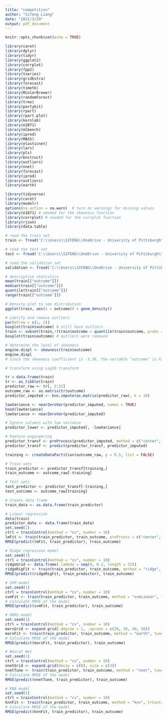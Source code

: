 ---
title: "competition"
author: "Sifeng Liang"
date: "2021/3/29"
output: pdf_document
---

```{r setup, include=FALSE}
knitr::opts_chunk$set(echo = TRUE)
```

```{r}
library(caret)
library(dplyr)
library(tidyr)
library(ggplot2)
library(corrplot)
library(fpp2)
library(tseries)
library(gridExtra)
library(forecast)
library(timetk)
library(RColorBrewer)
library(randomForest)
library(tree)
library(partykit)
library(rpart)
library(rpart.plot)
library(kernlab)
library(e1071)
library(mlbench)
library(ipred)
library(MASS)
library(elasticnet)
library(lars)
library(pls)
library(bnstruct)
library(outliers)
library(nnet)
library(forecast)
library(ipred)
library(outliers)
library(earth)

library(tidyverse)
library(caret)
library(modelr)
options(na.action = na.warn)  # turn on warnings for missing values
library(e1071) # needed for the skewness function
library(corrplot) # needed for the corrplot function
library(rjson)
library(data.table)
```

```{r}
# read the train set
train <- fread('C:\\Users\\SIFENG\\OneDrive - University of Pittsburgh\\Desktop\\Pitt\\2021 Spring\\IE-2064 DATA SCIENCE\\Competition\\Data\\competition-train.csv', stringsAsFactors=F, nrows=N_read)

# read the test set
test <- fread('C:\\Users\\SIFENG\\OneDrive - University of Pittsburgh\\Desktop\\Pitt\\2021 Spring\\IE-2064 DATA SCIENCE\\Competition\\Data\\competition-test-x-values.csv', stringsAsFactors=F, nrows=N_read)

# read the validation set
validation <- fread('C:\\Users\\SIFENG\\OneDrive - University of Pittsburgh\\Desktop\\Pitt\\2021 Spring\\IE-2064 DATA SCIENCE\\Competition\\Data\\competition-validation.csv', stringsAsFactors=F, nrows=N_read)
```

```{r}
# descriptive statistics
mean(train[["outcome"]])
median(train[["outcome"]])
quantile(train[["outcome"]])
range(train[["outcome"]])
```

```{r}
# Density plot to see distribution
ggplot(train, aes(x = outcome)) + geom_density()
```

```{r}
# idetify and remove outliers
par(mfrow = c(1, 2))
boxplot(train$outcome) # still have outliers
train <- subset(train,!(train$outcome > quantile(train$outcome, probs = c(.01, .995))[2]) | train$outcome < quantile(train$outcome, probs = c(.01, .995))[1])
boxplot(train$outcome) # outliers were removed
```


```{r}
# determine the level of skewness
engine.displ <- skewness(train$outcome)
engine.displ
# since the skewness coefficient is -3.36, the variable "outcome" is highly left-skewed.

# transform using Log10 transform

```

```{r}
tr = data.frame(train)
tr <- as_tibble(train)
predictor_raw <- tr[, 2:22]
outcome_raw <- as.matrix(tr$outcome)
predictor_imputed <- knn.impute(as.matrix(predictor_raw), k = 10)
```


```{r echo = FALSE, message = FALSE, warning = FALSE}
lowVariance <- nearZeroVar(predictor_imputed, names = TRUE)
head(lowVariance)
lowVariance <- nearZeroVar(predictor_imputed)

# Ignore columns with low variance
predictor_lower <- predictor_imputed[, -lowVariance]
```


```{r echo = FALSE, message = FALSE, warning = FALSE}
# Feature engineering
predictor_transf <- preProcess(predictor_imputed, method = c("center", "scale", "BoxCox"))
predictor_transf <- predict(predictor_transf, predictor_imputed)
```

```{r}
training <- createDataPartition(outcome_raw, p = 0.5, list = FALSE)

# Train sets
train_predictor <- predictor_transf[training,]
train_outcome <- outcome_raw[-training]

# Test sets
test_predictor <- predictor_transf[-training,]
test_outcome <- outcome_raw[training]

# Create data frame
train_data <- as.data.frame(train_predictor)
```

```{r}
# Linear regression
data(train)
predictor_data <- data.frame(train_data)
set.seed(1)
ctrl = trainControl(method = "cv", number = 10)
lmFit <- train(train_predictor, train_outcome, prePrcess = c("center", "scale", "BoxCox"), method = "lm", trControl = ctrl)
RMSE(predict(lmFit, train_predictor), train_outcome)
```

```{r echo = FALSE, message = FALSE, warning = FALSE}
# Ridge regression model
set.seed(1)
ctrl = trainControl(method = "cv", number = 10)
ridgeGrid <- data.frame(.lambda = seq(0, 0.2, length = 21))
ridgeRigFit <- train(train_predictor, train_outcome, method = "ridge", tuneGrid = ridgeGrid, trControl = ctrl)
RMSE(predict(ridgeRigFit, train_predictor), train_outcome)
```

```{r echo = FALSE, message = FALSE, warning = FALSE}
# SVM model
set.seed(1)
ctrl = trainControl(method = "cv", number = 10)
svmFit <- train(train_predictor, train_outcome, method = "svmLinear", tuneLength = 8, epsilon = 0.01, trControl = ctrl)
# Calculate RMSE of the model
RMSE(predict(svmFit, train_predictor), train_outcome)
```

```{r echo = FALSE, message = FALSE, warning = FALSE}
# MARS model
set.seed(1)
ctrl = trainControl(method = "cv", number = 10)
marsGrid <- expand.grid(.degree = 1, .nprune = c(20, 30, 40, 50))
marsFit <- train(train_predictor, train_outcome, method = "earth", tuneGrid = marsGrid, trControl = ctrl)
# Calculate RMSE of the model
RMSE(predict(marsFit, train_predictor), train_outcome)
```

```{r echo = FALSE, message = FALSE, warning = FALSE}
# Neural Net
set.seed(1)
ctrl = trainControl(method = "cv", number = 10)
nnetGrid <- expand.grid(decay = c(0), size = c(3))
nnetTune <- train(train_predictor, train_outcome, method = "nnet", tuneGrid = nnetGrid, trControl = ctrl, linout = TRUE, trace = FALSE)
# Calculate RMSE of the model
RMSE(predict(nnetTune, train_predictor), train_outcome)
```

```{r echo = FALSE, message = FALSE, warning = FALSE}
# KNN model
set.seed(1)
ctrl = trainControl(method = "cv", number = 10)
knnFit <- train(train_predictor, train_outcome, method = "knn", trControl = ctrl, tuneLength = 15)
# Calculate RMSE of the model
RMSE(predict(knnFit, train_predictor), train_outcome)
```